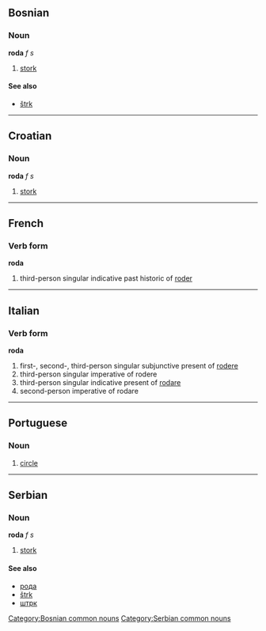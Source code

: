 ==Bosnian==
===Noun===
'''roda''' ''f s''
#[[stork]]
====See also====
*[[štrk]]
[[Category:Bosnian common nouns]]
----
==Croatian==
===Noun===
'''roda''' ''f s''
#[[stork]]
----
==French==
===Verb form===
'''roda'''
#third-person singular indicative past historic of [[roder]]
----
==Italian==
===Verb form===
'''roda'''
#first-, second-, third-person singular subjunctive present of [[rodere]]
#third-person singular imperative of rodere
#third-person singular indicative present of [[rodare]]
#second-person imperative of rodare
----
==Portuguese==
===Noun===
#[[circle]]
----
==Serbian==
===Noun===
'''roda''' ''f s''
#[[stork]]
====See also====
*[[рода]]
*[[štrk]]
*[[штрк]]
[[Category:Serbian common nouns]]